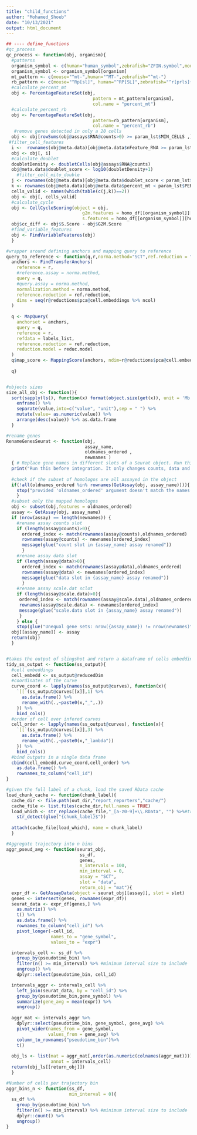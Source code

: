 ---
title: "child_functions"
author: "Mohamed_Shoeb"
date: "10/13/2021"
output: html_document
---

```{r}
## ---- define_functions
#qc_process
qc_process <- function(obj, organism){
  #patterns
  organism_symbol <- c(human="human_symbol",zebrafish="ZFIN.symbol",mouse="mouse_symbol")
  organism_symbol <- organism_symbol[organism]
  mt_pattern <- c(mouse="^mt-",human="^MT-",zebrafish="^mt-")
  rb_pattern <- c(mouse="^Rp[sl]", human="^RP[SL]",zebrafish="^r[prls]+[0-9]")
  #calculate_percent_mt
  obj <- PercentageFeatureSet(obj,
                                 pattern = mt_pattern[organism],
                                 col.name = "percent_mt")
  #calculate_percent_rb
  obj <- PercentageFeatureSet(obj,
                                 pattern=rb_pattern[organism],
                                 col.name = "percent_rb")
   #remove genes detected in only a 20 cells
  obj <- obj[rowSums(obj@assays$RNA@counts>0) >= param_lst$MIN_CELLS ,]
 #filter_cell_features
  i <-  rownames(obj@meta.data)[obj@meta.data$nFeature_RNA >= param_lst$MIN_FEATURES]
  obj <- obj[, i]
  #calculate_doublet
  doubletDensity <- doubletCells(obj@assays$RNA@counts)
  obj@meta.data$doublet_score <- log10(doubletDensity+1)
    #filter_cell_mito_double
  j <- rownames(obj@meta.data)[obj@meta.data$doublet_score < param_lst$MAX_DOUBLET_SCORE]
  k <- rownames(obj@meta.data)[obj@meta.data$percent_mt < param_lst$PERC_MITO]
  cells_valid <- names(which(table(c(j,k))==2))
  obj <- obj[, cells_valid]
  #calculate_cycle
  obj <- CellCycleScoring(object = obj,
                             g2m.features = homo_df[[organism_symbol]][homo_df$human_symbol %in% cc.genes$g2m.genes],
                             s.features = homo_df[[organism_symbol]][homo_df$human_symbol %in% cc.genes$s.genes])
  obj$cc_diff <- obj$S.Score - obj$G2M.Score
  #find_variable_features
  obj <- FindVariableFeatures(obj)
  }

#wrapper around defining anchors and mapping query to reference
query_to_reference <- function(q,r,norma.method="SCT",ref.reduction = "pca",dimensions = param_lst$PCA_DIMS,labels_list,reduc.model="umap"){
  anchors <- FindTransferAnchors(
    reference = r,
    #reference.assay = norma.method,
    query = q,
    #query.assay = norma.method,
    normalization.method = norma.method,
    reference.reduction = ref.reduction,
    dims = seq(r@reductions$pca@cell.embeddings %>% ncol)
  )
  
  q <- MapQuery(
    anchorset = anchors,
    query = q,
    reference = r,
    refdata = labels_list,
    reference.reduction = ref.reduction, 
    reduction.model = reduc.model
  )
  q$map_score <- MappingScore(anchors, ndim=r@reductions$pca@cell.embeddings %>% ncol)
  
  q}


#objects sizes
size_all_obj <- function(){
  sort(sapply(ls(), function(x) format(object.size(get(x)), unit = 'Mb'))) %>%
    enframe() %>%
    separate(value,into=c("value", "unit"),sep = " ") %>% 
    mutate(value= as.numeric(value)) %>% 
    arrange(desc(value)) %>% as.data.frame
  }

#rename genes
RenameGenesSeurat <- function(obj,
                              assay_name,
                              oldnames_ordered ,
                              newnames )
  { # Replace gene names in different slots of a Seurat object. Run this before integration. Run this before integration. It only changes obj@assays$RNA@counts, @data and @scale.data.
  print("Run this before integration. It only changes counts, data and scale.data slots in the provided assay")
  
  #check if the subset of homologos are all assayed in the object
  if(!all(oldnames_ordered %in% rownames(GetAssay(obj, assay_name)))){
    stop("provided 'oldnames_ordered' argument doesn't match the names in the object")
    }
  #subset only the mapped homologos
  obj <- subset(obj,features = oldnames_ordered)
  assay <- GetAssay(obj, assay_name)
  if (nrow(assay) == length(newnames)) {
    #rename assay counts slot
    if (length(assay@counts)>0){
      ordered_index <- match(rownames(assay@counts),oldnames_ordered)
      rownames(assay@counts) <- newnames[ordered_index]
      message(glue("count slot in {assay_name} assay renamed"))
      } 
    #rename assay data slot
    if (length(assay@data)>0){
      ordered_index <- match(rownames(assay@data),oldnames_ordered)
      rownames(assay@data) <- newnames[ordered_index]
      message(glue("data slot in {assay_name} assay renamed"))
      } 
    #rename assay scale.dat sclot
    if (length(assay@scale.data)>0){
     ordered_index <- match(rownames(assay@scale.data),oldnames_ordered)
     rownames(assay@scale.data) <- newnames[ordered_index]
     message(glue("scale.data slot in {assay_name} assay renamed"))
     }
    } else {
    stop(glue("Unequal gene sets: nrow({assay_name}) != nrow(newnames)"))}
  obj[[assay_name]] <- assay
  return(obj)
  }


#takes the output of slingshot and return a dataframe of cells embeddings, coordinates of infered curves, and order of cells on the curve
tidy_ss_output <- function(ss_output){
  #cell embeddings
  cell_embedd <- ss_output@reducedDim
  #coordinates of the curve
  curve_coord <- lapply(names(ss_output@curves), function(x){
    `[[`(ss_output@curves[[x]],1) %>% 
      as.data.frame() %>% 
      rename_with(.,~paste0(x,"_",.))
    }) %>%
    bind_cols()
  #order of cell over infered curves
  cell_order <- lapply(names(ss_output@curves), function(x){
    `[[`(ss_output@curves[[x]],3) %>% 
      as.data.frame() %>% 
      rename_with(.,~paste0(x,"_lambda"))
    }) %>%
    bind_cols()
  #bind outputs in a single data frame
  cbind(cell_embedd,curve_coord,cell_order) %>% 
    as.data.frame() %>% 
    rownames_to_column("cell_id")
}

#given the full label of a chunk, load the saved RData cache
load_chunk_cache <- function(chunk_label){
  cache_dir <- file.path(out_dir,"report_reporters","cache/")
  cache_file <- list.files(cache_dir,full.names = TRUE)
  load_which <- str_replace(cache_file,"_[a-z0-9]+\\.RData", "") %>%#trim cache id and leave only chunk label 
    str_detect(glue("{chunk_label}$"))
    
  attach(cache_file[load_which], name = chunk_label)
  }

#Aggregate trajectory into n bins
aggr_pseud_avg <- function(seurat_obj,
                            ss_df,
                            genes,
                            n_intervals = 100,
                            min_interval = 0,
                            assay = "SCT",
                            slot = "data",
                            return_obj = "mat"){
  expr_df <- GetAssayData(object = seurat_obj[[assay]], slot = slot)
  genes <- intersect(genes, rownames(expr_df))
  seurat_data <- expr_df[genes,] %>%
    as.matrix() %>%
    t() %>%
    as.data.frame() %>% 
    rownames_to_column("cell_id") %>% 
    pivot_longer(-cell_id,
                 names_to = "gene_symbol",
                 values_to = "expr")

  intervals_cell <- ss_df %>%
    group_by(pseudotime_bin) %>% 
    filter(n() >= min_interval) %>% #minimum interval size to include
    ungroup() %>% 
    dplyr::select(pseudotime_bin, cell_id)

  intervals_aggr <- intervals_cell %>% 
    left_join(seurat_data, by = "cell_id") %>% 
    group_by(pseudotime_bin,gene_symbol) %>%
    summarize(gene_avg = mean(expr)) %>% 
    ungroup()
  
  aggr_mat <- intervals_aggr %>% 
    dplyr::select(pseudotime_bin, gene_symbol, gene_avg) %>% 
    pivot_wider(names_from = gene_symbol,
                values_from = gene_avg) %>% 
    column_to_rownames("pseudotime_bin")%>%
    t()
  
  obj_ls <- list(mat = aggr_mat[,order(as.numeric(colnames(aggr_mat)))],
                 annot = intervals_cell)
  return(obj_ls[[return_obj]])
  }

#Number of cells per trajectory bin
aggr_bins_n <- function(ss_df,
                        min_interval = 0){
  ss_df %>%
    group_by(pseudotime_bin) %>% 
    filter(n() >= min_interval) %>% #minimum interval size to include
    dplyr::count() %>% 
    ungroup()
}

```

